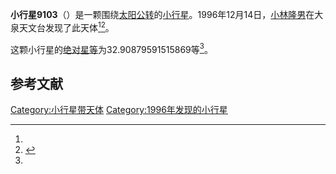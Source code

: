 {{Infobox planet
| bgcolour = #FFFFC0
| name = 9103 Komatsubara
| symbol = 
| image = 
| caption = 
| discovery = yes
| discovery_ref = 
| discoverer = [[小林隆男|小林隆男]]
| discovery_site = [[大泉天文台|大泉天文台]] 
| discovered = 1996年12月14日
| designations = yes
| mp_name = 
| named_after = 
| alt_names = 1996 XW30/ 1989 SB8 / 1991 CR5
| mp_category = [[主带小行星|主带小行星]]
| orbit_ref = <ref name="a">[http://ssd.jpl.nasa.gov/sbdb.cgi?sstr=9103 9103 Komatsubara] {{Wayback|url=http://ssd.jpl.nasa.gov/sbdb.cgi?sstr=9103 |date=20201124034438 }}，小行星數據庫瀏覽器（JPL Small-Body Database Browser）－[[美国国家航空航天局|美国国家航空航天局]]喷气推进实验室</ref>
| epoch = 2456400.5 (2013年4月18日更新)
| aphelion = {{convert|2.423877948501628|AU|km|3|abbr=on|lk=out}}
| perihelion = {{convert|1.908294288719235|AU|km|3|abbr=on}}
| semimajor = {{convert|2.166086118610431|AU|km|3|abbr=on}}
| eccentricity = 0.119012733
| period = 1164.426299 [[日|日]]<br />3.19[[儒略年|儒略年]]
| avg_speed = 
| inclination = 3.804598200008144
| asc_node = 261.3069211002219
| mean_anomaly = 
| arg_peri = 32.90879591515869
| satellites = 
| physical_characteristics = yes
| dimensions = 
| mass = 
| density = 
| surface_grav = 
| escape_velocity = 
| sidereal_day = 
| axial_tilt = 
| pole_ecliptic_lat = 
| pole_ecliptic_lon = 
| albedo = 
| temperatures= 
| temp_name1 = 
| mean_temp_1 = 
| max_temp_1 = 
| temp_name2 = 
| max_temp_2 = 
| spectral_type = 
| abs_magnitude = 32.90879591515869
}}

'''小行星9103'''（{{lang-en|9103 Komatsubara}}）是一颗围绕[[太阳|太阳]][[公转|公转]]的[[小行星|小行星]]。1996年12月14日，[[小林隆男|小林隆男]]在大泉天文台发现了此天体<ref name="a" /><ref>{{cite news|title=小行星列表|url=http://cfa-www.harvard.edu/iau/lists/NumberedMPs.txt|accessdate=2013-07-08|newspaper=哈佛大学|archive-date=2008-05-17|archive-url=https://web.archive.org/web/20080517010638/http://cfa-www.harvard.edu/iau/lists/NumberedMPs.txt|dead-url=no}}</ref>。

这颗小行星的[[绝对星等|绝对星等]]为32.90879591515869等<ref name="a" />。

==参考文献==
{{reflist}}
{{Minor Planet Number|[[小行星9102|小行星9102]]|[[小行星9104|小行星9104]]}}

{{小天体}}

[[Category:小行星带天体|Category:小行星带天体]]
[[Category:1996年发现的小行星|Category:1996年发现的小行星]]

{{asteroid-stub}}